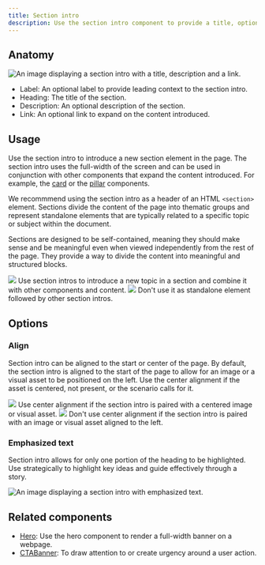 ```yaml
---
title: Section intro
description: Use the section intro component to provide a title, optional description and link to a new section in the page.
---
```



## Anatomy

![An image displaying a section intro with a title, description and a link.](https://github.com/primer/brand/assets/6951037/8b973760-6ddc-441a-a36a-8c4c282bfdcf)

- Label: An optional label to provide leading context to the section intro.
- Heading: The title of the section.
- Description: An optional description of the section.
- Link: An optional link to expand on the content introduced.

## Usage

Use the section intro to introduce a new section element in the page. The section intro uses the full-width of the screen and can be used in conjunction with other components that expand the content introduced. For example, the [card](/components/Card) or the [pillar](/components/Pillar) components.

We recommmend using the section intro as a header of an HTML `<section>` element. Sections divide the content of the page into thematic groups and represent standalone elements that are typically related to a specific topic or subject within the document.

Sections are designed to be self-contained, meaning they should make sense and be meaningful even when viewed independently from the rest of the page. They provide a way to divide the content into meaningful and structured blocks.

<DoDontContainer>
  <Do>
    <img src="https://github.com/primer/brand/assets/6951037/c6266e92-ea5a-4d75-a48e-0f427288331c7" />
    <Caption>
      Use section intros to introduce a new topic in a section and combine it
      with other components and content.
    </Caption>
  </Do>
  <Dont>
    <img src="https://github.com/primer/brand/assets/6951037/f9ee0d4f-5ad5-4b31-9a8c-6533cd199096" />
    <Caption>
      Don't use it as standalone element followed by other section intros.
    </Caption>
  </Dont>
</DoDontContainer>

## Options

### Align

Section intro can be aligned to the start or center of the page. By default, the section intro is aligned to the start of the page to allow for an image or a visual asset to be positioned on the left. Use the center alignment if the asset is centered, not present, or the scenario calls for it.

<DoDontContainer stacked>
  <Do>
    <img src="https://github.com/primer/brand/assets/6951037/06f00622-baf4-45b8-b044-b90642d837e9" />
    <Caption>
      Use center alignment if the section intro is paired with a centered image
      or visual asset.
    </Caption>
  </Do>
  <Dont>
    <img src="https://github.com/primer/brand/assets/6951037/67da7e5d-4535-4f80-bbce-b6e0a7708dee" />
    <Caption>
      Don't use center alignment if the section intro is paired with an image or
      visual asset aligned to the left.
    </Caption>
  </Dont>
</DoDontContainer>

### Emphasized text

Section intro allows for only one portion of the heading to be highlighted. Use strategically to highlight key ideas and guide effectively through a story.

![An image displaying a section intro with emphasized text.](https://github.com/primer/brand/assets/6951037/d583e4f4-7ce6-426d-be08-5afc704ac611)

## Related components

- [Hero](/components/Hero): Use the hero component to render a full-width banner on a webpage.
- [CTABanner](/components/CTABanner): To draw attention to or create urgency around a user action.
